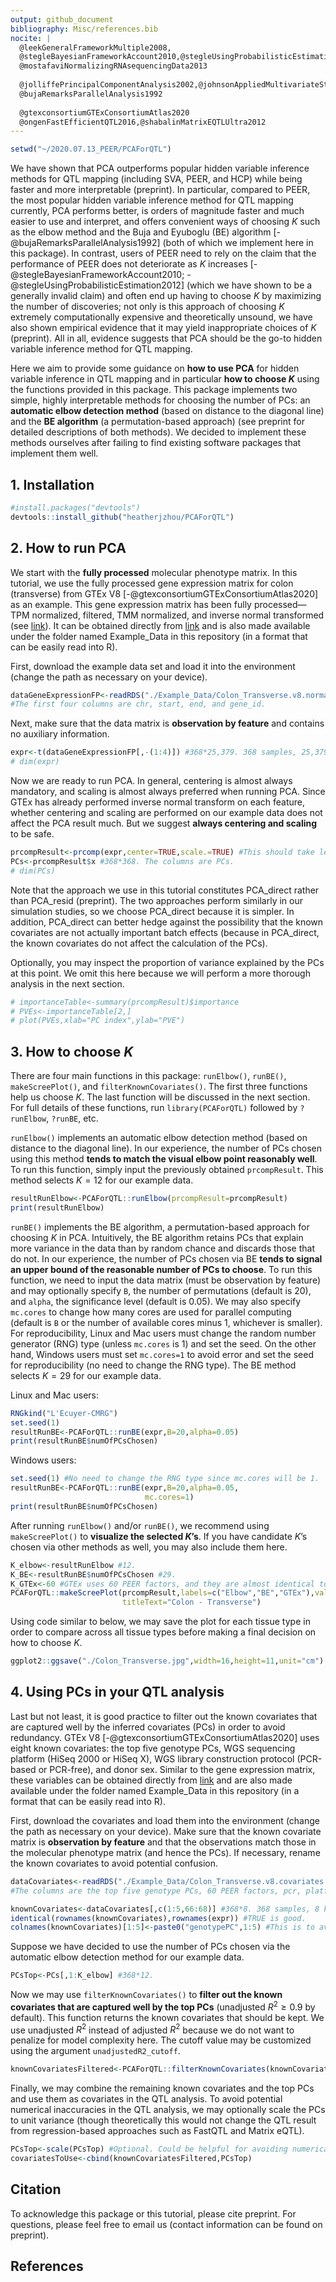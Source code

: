 ```yaml
---
output: github_document
bibliography: Misc/references.bib
nocite: |
  @leekGeneralFrameworkMultiple2008,
  @stegleBayesianFrameworkAccount2010,@stegleUsingProbabilisticEstimation2012
  @mostafaviNormalizingRNAsequencingData2013
  
  @jolliffePrincipalComponentAnalysis2002,@johnsonAppliedMultivariateStatistical2007
  @bujaRemarksParallelAnalysis1992
  
  @gtexconsortiumGTExConsortiumAtlas2020
  @ongenFastEfficientQTL2016,@shabalinMatrixEQTLUltra2012
---
```



```r
setwd("~/2020.07.13_PEER/PCAForQTL")
```


We have shown that PCA outperforms popular hidden variable inference methods for QTL mapping (including SVA, PEER, and HCP) while being faster and more interpretable (preprint). In particular, compared to PEER, the most popular hidden variable inference method for QTL mapping currently, PCA performs better, is orders of magnitude faster and much easier to use and interpret, and offers convenient ways of choosing $K$ such as the elbow method and the Buja and Eyuboglu (BE) algorithm [-@bujaRemarksParallelAnalysis1992] (both of which we implement here in this package). In contrast, users of PEER need to rely on the claim that the performance of PEER does not deteriorate as $K$ increases [-@stegleBayesianFrameworkAccount2010; -@stegleUsingProbabilisticEstimation2012] (which we have shown to be a generally invalid claim) and often end up having to choose $K$ by maximizing the number of discoveries; not only is this approach of choosing $K$ extremely computationally expensive and theoretically unsound, we have also shown empirical evidence that it may yield inappropriate choices of $K$ (preprint). All in all, evidence suggests that PCA should be the go-to hidden variable inference method for QTL mapping.

Here we aim to provide some guidance on **how to use PCA** for hidden variable inference in QTL mapping and in particular **how to choose $K$** using the functions provided in this package. This package implements two simple, highly interpretable methods for choosing the number of PCs: an **automatic elbow detection method** (based on distance to the diagonal line) and the **BE algorithm** (a permutation-based approach) (see preprint for detailed descriptions of both methods). We decided to implement these methods ourselves after failing to find existing software packages that implement them well.


## 1. Installation

```r
#install.packages("devtools")
devtools::install_github("heatherjzhou/PCAForQTL")
```


## 2. How to run PCA

We start with the **fully processed** molecular phenotype matrix. In this tutorial, we use the fully processed gene expression matrix for colon (transverse) from GTEx V8 [-@gtexconsortiumGTExConsortiumAtlas2020] as an example. This gene expression matrix has been fully processed---TPM normalized, filtered, TMM normalized, and inverse normal transformed (see [link](https://gtexportal.org/home/documentationPage)). It can be obtained directly from [link](https://gtexportal.org/home/datasets) and is also made available under the folder named Example_Data in this repository (in a format that can be easily read into R).

First, download the example data set and load it into the environment (change the path as necessary on your device).

```r
dataGeneExpressionFP<-readRDS("./Example_Data/Colon_Transverse.v8.normalized_expression.rds") #25,379*372.
#The first four columns are chr, start, end, and gene_id.
```

Next, make sure that the data matrix is **observation by feature** and contains no auxiliary information.

```r
expr<-t(dataGeneExpressionFP[,-(1:4)]) #368*25,379. 368 samples, 25,379 genes.
# dim(expr)
```

Now we are ready to run PCA. In general, centering is almost always mandatory, and scaling is almost always preferred when running PCA. Since GTEx has already performed inverse normal transform on each feature, whether centering and scaling are performed on our example data does not affect the PCA result much. But we suggest **always centering and scaling** to be safe.

```r
prcompResult<-prcomp(expr,center=TRUE,scale.=TRUE) #This should take less than a minute.
PCs<-prcompResult$x #368*368. The columns are PCs.
# dim(PCs)
```

Note that the approach we use in this tutorial constitutes PCA_direct rather than PCA_resid (preprint). The two approaches perform similarly in our simulation studies, so we choose PCA_direct because it is simpler. In addition, PCA_direct can better hedge against the possibility that the known covariates are not actually important batch effects (because in PCA_direct, the known covariates do not affect the calculation of the PCs).

Optionally, you may inspect the proportion of variance explained by the PCs at this point. We omit this here because we will perform a more thorough analysis in the next section.

```r
# importanceTable<-summary(prcompResult)$importance
# PVEs<-importanceTable[2,]
# plot(PVEs,xlab="PC index",ylab="PVE")
```


## 3. How to choose $K$

There are four main functions in this package: `runElbow()`, `runBE()`, `makeScreePlot()`, and `filterKnownCovariates()`. The first three functions help us choose $K$. The last function will be discussed in the next section. For full details of these functions, run `library(PCAForQTL)` followed by `?runElbow`, `?runBE`, etc.

`runElbow()` implements an automatic elbow detection method (based on distance to the diagonal line). In our experience, the number of PCs chosen using this method **tends to match the visual elbow point reasonably well**. To run this function, simply input the previously obtained `prcompResult`. This method selects $K=12$ for our example data.

```r
resultRunElbow<-PCAForQTL::runElbow(prcompResult=prcompResult)
print(resultRunElbow)
```

`runBE()` implements the BE algorithm, a permutation-based approach for choosing $K$ in PCA. Intuitively, the BE algorithm retains PCs that explain more variance in the data than by random chance and discards those that do not. In our experience, the number of PCs chosen via BE **tends to signal an upper bound of the reasonable number of PCs to choose**. To run this function, we need to input the data matrix (must be observation by feature) and may optionally specify `B`, the number of permutations (default is 20), and `alpha`, the significance level (default is $0.05$). We may also specify `mc.cores` to change how many cores are used for parallel computing (default is `B` or the number of available cores minus 1, whichever is smaller). For reproducibility, Linux and Mac users must change the random number generator (RNG) type (unless `mc.cores` is 1) and set the seed. On the other hand, Windows users must set `mc.cores=1` to avoid error and set the seed for reproducibility (no need to change the RNG type). The BE method selects $K=29$ for our example data.

Linux and Mac users:

```r
RNGkind("L'Ecuyer-CMRG")
set.seed(1)
resultRunBE<-PCAForQTL::runBE(expr,B=20,alpha=0.05)
print(resultRunBE$numOfPCsChosen)
```

Windows users:

```r
set.seed(1) #No need to change the RNG type since mc.cores will be 1.
resultRunBE<-PCAForQTL::runBE(expr,B=20,alpha=0.05,
                              mc.cores=1)
print(resultRunBE$numOfPCsChosen)
```

After running `runElbow()` and/or `runBE()`, we recommend using `makeScreePlot()` to **visualize the selected $K$'s**. If you have candidate $K$'s chosen via other methods as well, you may also include them here.

```r
K_elbow<-resultRunElbow #12.
K_BE<-resultRunBE$numOfPCsChosen #29.
K_GTEx<-60 #GTEx uses 60 PEER factors, and they are almost identical to the top 60 PCs.
PCAForQTL::makeScreePlot(prcompResult,labels=c("Elbow","BE","GTEx"),values=c(K_elbow,K_BE,K_GTEx),
                         titleText="Colon - Transverse")
```

Using code similar to below, we may save the plot for each tissue type in order to compare across all tissue types before making a final decision on how to choose $K$.

```r
ggplot2::ggsave("./Colon_Transverse.jpg",width=16,height=11,unit="cm")
```



## 4. Using PCs in your QTL analysis

Last but not least, it is good practice to filter out the known covariates that are captured well by the inferred covariates (PCs) in order to avoid redundancy. GTEx V8 [-@gtexconsortiumGTExConsortiumAtlas2020] uses eight known covariates: the top five genotype PCs, WGS sequencing platform (HiSeq 2000 or HiSeq X), WGS library construction protocol (PCR-based or PCR-free), and donor sex. Similar to the gene expression matrix, these variables can be obtained directly from [link](https://gtexportal.org/home/datasets) and are also made available under the folder named Example_Data in this repository (in a format that can be easily read into R).

First, download the covariates and load them into the environment (change the path as necessary on your device). Make sure that the known covariate matrix is **observation by feature** and that the observations match those in the molecular phenotype matrix (and hence the PCs). If necessary, rename the known covariates to avoid potential confusion.

```r
dataCovariates<-readRDS("./Example_Data/Colon_Transverse.v8.covariates.rds") #368*68.
#The columns are the top five genotype PCs, 60 PEER factors, pcr, platform, and sex.

knownCovariates<-dataCovariates[,c(1:5,66:68)] #368*8. 368 samples, 8 known covariates.
identical(rownames(knownCovariates),rownames(expr)) #TRUE is good.
colnames(knownCovariates)[1:5]<-paste0("genotypePC",1:5) #This is to avoid potential confusion.
```

Suppose we have decided to use the number of PCs chosen via the automatic elbow detection method for our example data.

```r
PCsTop<-PCs[,1:K_elbow] #368*12.
```

Now we may use `filterKnownCovariates()` to **filter out the known covariates that are captured well by the top PCs** (unadjusted $R^2\geq 0.9$ by default). This function returns the known covariates that should be kept. We use unadjusted $R^2$ instead of adjusted $R^2$ because we do not want to penalize for model complexity here. The cutoff value may be customized using the argument `unadjustedR2_cutoff`.

```r
knownCovariatesFiltered<-PCAForQTL::filterKnownCovariates(knownCovariates,PCsTop,unadjustedR2_cutoff=0.9)
```

Finally, we may combine the remaining known covariates and the top PCs and use them as covariates in the QTL analysis. To avoid potential numerical inaccuracies in the QTL analysis, we may optionally scale the PCs to unit variance (though theoretically this would not change the QTL result from regression-based approaches such as FastQTL and Matrix eQTL).

```r
PCsTop<-scale(PCsTop) #Optional. Could be helpful for avoiding numerical inaccuracies.
covariatesToUse<-cbind(knownCovariatesFiltered,PCsTop)
```


## Citation

To acknowledge this package or this tutorial, please cite preprint. For questions, please feel free to email us (contact information can be found on preprint).



<!-- [-@stegleBayesianFrameworkAccount2010]. -->

## References
